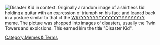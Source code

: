 [[Image:disasterkid.jpg|thumb|Disaster Kid in context.]]
Originally a random image of a shirtless kid holding a guitar with an expression of triumph on his face and leaned back in a posture similar to that of the [[WRYYYYYYYYYYYYYYYYYYYYYYY]] meme. The picture was shopped into images of disasters, usually the Twin Towers and explosions. This earned him the title "Disaster Kid".


[[Category:Memes & Terms]]